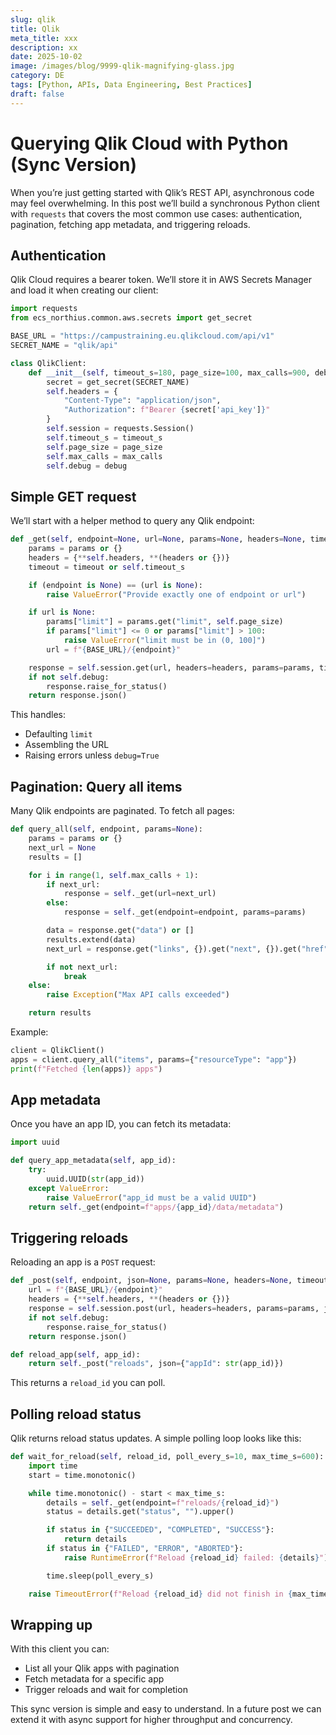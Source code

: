 ```yaml
---
slug: qlik
title: Qlik
meta_title: xxx
description: xx
date: 2025-10-02
image: /images/blog/9999-qlik-magnifying-glass.jpg
category: DE
tags: [Python, APIs, Data Engineering, Best Practices]
draft: false
---
```


# Querying Qlik Cloud with Python (Sync Version)

When you’re just getting started with Qlik’s REST API, asynchronous code may feel overwhelming. In this post we’ll build a synchronous Python client with `requests` that covers the most common use cases: authentication, pagination, fetching app metadata, and triggering reloads.

## Authentication

Qlik Cloud requires a bearer token. We’ll store it in AWS Secrets Manager and load it when creating our client:

```python
import requests
from ecs_northius.common.aws.secrets import get_secret

BASE_URL = "https://campustraining.eu.qlikcloud.com/api/v1"
SECRET_NAME = "qlik/api"

class QlikClient:
    def __init__(self, timeout_s=180, page_size=100, max_calls=900, debug=False):
        secret = get_secret(SECRET_NAME)
        self.headers = {
            "Content-Type": "application/json",
            "Authorization": f"Bearer {secret['api_key']}"
        }
        self.session = requests.Session()
        self.timeout_s = timeout_s
        self.page_size = page_size
        self.max_calls = max_calls
        self.debug = debug
```

## Simple GET request

We’ll start with a helper method to query any Qlik endpoint:

```python
def _get(self, endpoint=None, url=None, params=None, headers=None, timeout=None):
    params = params or {}
    headers = {**self.headers, **(headers or {})}
    timeout = timeout or self.timeout_s

    if (endpoint is None) == (url is None):
        raise ValueError("Provide exactly one of endpoint or url")

    if url is None:
        params["limit"] = params.get("limit", self.page_size)
        if params["limit"] <= 0 or params["limit"] > 100:
            raise ValueError("limit must be in (0, 100]")
        url = f"{BASE_URL}/{endpoint}"

    response = self.session.get(url, headers=headers, params=params, timeout=timeout)
    if not self.debug:
        response.raise_for_status()
    return response.json()
```

This handles:

* Defaulting `limit`
* Assembling the URL
* Raising errors unless `debug=True`

## Pagination: Query all items

Many Qlik endpoints are paginated. To fetch all pages:

```python
def query_all(self, endpoint, params=None):
    params = params or {}
    next_url = None
    results = []

    for i in range(1, self.max_calls + 1):
        if next_url:
            response = self._get(url=next_url)
        else:
            response = self._get(endpoint=endpoint, params=params)

        data = response.get("data") or []
        results.extend(data)
        next_url = response.get("links", {}).get("next", {}).get("href")

        if not next_url:
            break
    else:
        raise Exception("Max API calls exceeded")

    return results
```

Example:

```python
client = QlikClient()
apps = client.query_all("items", params={"resourceType": "app"})
print(f"Fetched {len(apps)} apps")
```

## App metadata

Once you have an app ID, you can fetch its metadata:

```python
import uuid

def query_app_metadata(self, app_id):
    try:
        uuid.UUID(str(app_id))
    except ValueError:
        raise ValueError("app_id must be a valid UUID")
    return self._get(endpoint=f"apps/{app_id}/data/metadata")
```

## Triggering reloads

Reloading an app is a `POST` request:

```python
def _post(self, endpoint, json=None, params=None, headers=None, timeout=None):
    url = f"{BASE_URL}/{endpoint}"
    headers = {**self.headers, **(headers or {})}
    response = self.session.post(url, headers=headers, params=params, json=json, timeout=timeout)
    if not self.debug:
        response.raise_for_status()
    return response.json()

def reload_app(self, app_id):
    return self._post("reloads", json={"appId": str(app_id)})
```

This returns a `reload_id` you can poll.

## Polling reload status

Qlik returns reload status updates. A simple polling loop looks like this:

```python
def wait_for_reload(self, reload_id, poll_every_s=10, max_time_s=600):
    import time
    start = time.monotonic()

    while time.monotonic() - start < max_time_s:
        details = self._get(endpoint=f"reloads/{reload_id}")
        status = details.get("status", "").upper()

        if status in {"SUCCEEDED", "COMPLETED", "SUCCESS"}:
            return details
        if status in {"FAILED", "ERROR", "ABORTED"}:
            raise RuntimeError(f"Reload {reload_id} failed: {details}")

        time.sleep(poll_every_s)

    raise TimeoutError(f"Reload {reload_id} did not finish in {max_time_s} seconds")
```

## Wrapping up

With this client you can:

* List all your Qlik apps with pagination
* Fetch metadata for a specific app
* Trigger reloads and wait for completion

This sync version is simple and easy to understand. In a future post we can extend it with async support for higher throughput and concurrency.
